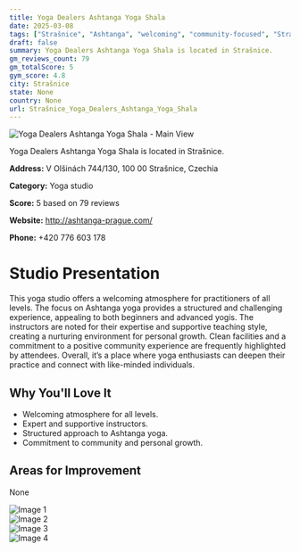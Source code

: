 ```yaml
---
title: Yoga Dealers Ashtanga Yoga Shala
date: 2025-03-08
tags: ["Strašnice", "Ashtanga", "welcoming", "community-focused", "Strašnice"]  
draft: false
summary: Yoga Dealers Ashtanga Yoga Shala is located in Strašnice.
gm_reviews_count: 79
gm_totalScore: 5
gym_score: 4.8
city: Strašnice
state: None
country: None
url: Strašnice_Yoga_Dealers_Ashtanga_Yoga_Shala
---
```


<div className="aspect-[16/9] relative my-8">
  <img 
    src="https://lh5.googleusercontent.com/p/AF1QipMXvogGH1T1QyTzXZqce9dmM6Ht67DqKzTaq5oM=w1920-h1080-k-no"
    alt="Yoga Dealers Ashtanga Yoga Shala - Main View"
    className="object-cover absolute inset-0 w-full h-full rounded-lg"
  />
</div>

Yoga Dealers Ashtanga Yoga Shala is located in Strašnice.

**Address:** V Olšinách 744/130, 100 00 Strašnice, Czechia

**Category:** Yoga studio

**Score:** 5 based on 79 reviews

**Website:** http://ashtanga-prague.com/

**Phone:** +420 776 603 178

# Studio Presentation

This yoga studio offers a welcoming atmosphere for practitioners of all levels. The focus on Ashtanga yoga provides a structured and challenging experience, appealing to both beginners and advanced yogis. The instructors are noted for their expertise and supportive teaching style, creating a nurturing environment for personal growth. Clean facilities and a commitment to a positive community experience are frequently highlighted by attendees. Overall, it’s a place where yoga enthusiasts can deepen their practice and connect with like-minded individuals.



## Why You'll Love It

- Welcoming atmosphere for all levels.
- Expert and supportive instructors.
- Structured approach to Ashtanga yoga.
- Commitment to community and personal growth.

## Areas for Improvement

None

<div className="grid grid-cols-1 xl:grid-cols-2 gap-4 my-8">
<div className="aspect-[4/3] relative"><img src="https://lh5.googleusercontent.com/p/AF1QipNLLp5aPUow2bBtaHws7e7SkVYivs72FvDU_8yn=w1920-h1080-k-no" alt="Image 1" className="object-cover absolute inset-0 w-full h-full rounded-lg" /></div>
<div className="aspect-[4/3] relative"><img src="https://lh5.googleusercontent.com/p/AF1QipMbUH2W9eI3vJ0A0Q-e78lcRh0zjuERXJqkjqUQ=w1920-h1080-k-no" alt="Image 2" className="object-cover absolute inset-0 w-full h-full rounded-lg" /></div>
<div className="aspect-[4/3] relative"><img src="https://lh5.googleusercontent.com/p/AF1QipPTOQ3QmWZ_0Ea3kAk7X9lVzkZp_3C8fmOLxfLX=w1920-h1080-k-no" alt="Image 3" className="object-cover absolute inset-0 w-full h-full rounded-lg" /></div>
<div className="aspect-[4/3] relative"><img src="https://lh5.googleusercontent.com/p/AF1QipNaJg2Rd-3_JNCEXASZJ1XcqMxWBgm9Jlw68bJH=w1920-h1080-k-no" alt="Image 4" className="object-cover absolute inset-0 w-full h-full rounded-lg" /></div>
</div>